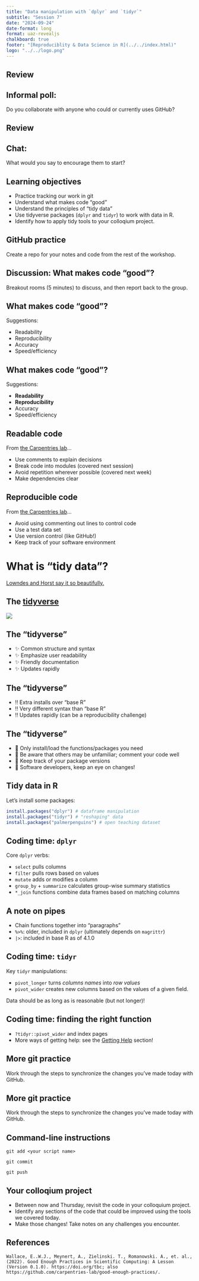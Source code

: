 ```yaml
---
title: "Data manipulation with `dplyr` and `tidyr`"
subtitle: "Session 7"
date: "2024-09-24"
date-format: long
format: uaz-revealjs
chalkboard: true
footer: "[Reproduciblity & Data Science in R](../../index.html)"
logo: "../../logo.png"
---
```


## Review

::: callout-note
## Informal poll:

Do you collaborate with anyone who could or currently uses GitHub?
:::

## Review

::: callout-note
## Chat:

What would you say to encourage them to start?
:::

## Learning objectives

-   Practice tracking our work in git
-   Understand what makes code "good"
-   Understand the principles of "tidy data"
-   Use tidyverse packages (`dplyr` and `tidyr`) to work with data in R.
-   Identify how to apply tidy tools to your colloqium project.

## GitHub practice

Create a repo for your notes and code from the rest of the workshop.

## Discussion: What makes code "good"?

Breakout rooms (5 minutes) to discuss, and then report back to the group.

## What makes code "good"?

Suggestions:

-   Readability
-   Reproducibility
-   Accuracy
-   Speed/efficiency

## What makes code "good"?

Suggestions:

-   **Readability**
-   **Reproducibility**
-   Accuracy
-   Speed/efficiency

## Readable code

From [the Carpentries lab](https://carpentries-lab.github.io/good-enough-practices/03-software.html)...

-   Use comments to explain decisions
-   Break code into modules (covered next session)
-   Avoid repetition wherever possible (covered next week)
-   Make dependencies clear

## Reproducible code

From [the Carpentries lab](https://carpentries-lab.github.io/good-enough-practices/03-software.html)...

-   Avoid using commenting out lines to control code
-   Use a test data set
-   Use version control (like GitHub!)
-   Keep track of your software environment

# What is "tidy data"?

[Lowndes and Horst say it so beautifully.](https://docs.google.com/presentation/d/1N7hKepabvl9OrHjvGJWPjUsfzVdB5xzV5AsFndgSwms/edit#slide=id.p)

## The [tidyverse](https://www.tidyverse.org/)

[![](tidyverse.png)](https://www.tidyverse.org/)

## The "tidyverse"

-   ✨ Common structure and syntax
-   ✨ Emphasize user readability
-   ✨ Friendly documentation
-   ✨ Updates rapidly

## The "tidyverse"

-   ‼️ Extra installs over "base R"
-   ‼️ Very different syntax than "base R"
-   ‼️ Updates rapidly (can be a reproducibility challenge)

## The "tidyverse"

-   🧭 Only install/load the functions/packages you need
-   🧭 Be aware that others may be unfamiliar; comment your code well
-   🧭 Keep track of your package versions
-   🧭 Software developers, keep an eye on changes!

## Tidy data in R

Let's install some packages:

``` r
install.packages("dplyr") # dataframe manipulation
install.packages("tidyr") # "reshaping" data
install.packages("palmerpenguins") # open teaching dataset
```

<!-- ## Coding time: Data types in R -->

<!-- Key points: -->

<!-- -   Major data types in R include characters, integers, double (numeric), Boolean (T/F), and factors. -->

<!-- -   Common tabular formats are `data.frame` or `tibble` -->

<!-- -   You can perform "vectorized" operations on whole vectors (or columns) at once. -->

<!-- -   Missing data are handled as `NA`s. -->

## Coding time: `dplyr`

Core `dplyr` verbs:

-   `select` pulls columns
-   `filter` pulls rows based on values
-   `mutate` adds or modifies a column
-   `group_by` + `summarize` calculates group-wise summary statistics
-   `*_join` functions combine data frames based on matching columns

## A note on pipes

-   Chain functions together into "paragraphs"
-   `%>%`: older, included in `dplyr` (ultimately depends on `magrittr`)
-   `|>`: included in base R as of 4.1.0

## Coding time: `tidyr`

Key `tidyr` manipulations:

-   `pivot_longer` turns *columns names* into *row values*
-   `pivot_wider` creates new columns based on the values of a given field.

::: callout-note
Data should be as long as is reasonable (but not longer)!
:::

## Coding time: finding the right function

-   `?tidyr::pivot_wider` and index pages
-   More ways of getting help: see the [Getting Help](../11-getting-help/slides.html) section!

## More git practice

Work through the steps to synchronize the changes you've made today with GitHub.

## More git practice

Work through the steps to synchronize the changes you've made today with GitHub.

::: {.callout-tip collapse="true"}
## Command-line instructions

`git add <your script name>`

`git commit`

`git push`
:::

## Your colloqium project

-   Between now and Thursday, revisit the code in your colloquium project.
-   Identify any sections of the code that could be improved using the tools we covered today.
-   Make those changes! Take notes on any challenges you encounter.

## References

```         
Wallace, E..W.J., Meynert, A., Zielinski. T., Romanowski. A., et. al., (2022). Good Enough Practices in Scientific Computing: A Lesson (Version 0.1.0). https://doi.org/tbc; also https://github.com/carpentries-lab/good-enough-practices/.
```

